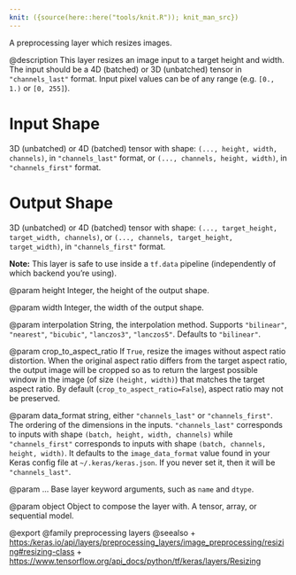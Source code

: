 ```yaml
---
knit: ({source(here::here("tools/knit.R")); knit_man_src})
---
```

A preprocessing layer which resizes images.

@description
This layer resizes an image input to a target height and width. The input
should be a 4D (batched) or 3D (unbatched) tensor in `"channels_last"`
format. Input pixel values can be of any range
(e.g. `[0., 1.)` or `[0, 255]`).

# Input Shape
3D (unbatched) or 4D (batched) tensor with shape:
`(..., height, width, channels)`, in `"channels_last"` format,
or `(..., channels, height, width)`, in `"channels_first"` format.

# Output Shape
3D (unbatched) or 4D (batched) tensor with shape:
    `(..., target_height, target_width, channels)`,
    or `(..., channels, target_height, target_width)`,
    in `"channels_first"` format.

**Note:** This layer is safe to use inside a `tf.data` pipeline
(independently of which backend you're using).

@param height
Integer, the height of the output shape.

@param width
Integer, the width of the output shape.

@param interpolation
String, the interpolation method.
Supports `"bilinear"`, `"nearest"`, `"bicubic"`,
`"lanczos3"`, `"lanczos5"`. Defaults to `"bilinear"`.

@param crop_to_aspect_ratio
If `True`, resize the images without aspect
ratio distortion. When the original aspect ratio differs
from the target aspect ratio, the output image will be
cropped so as to return the
largest possible window in the image (of size `(height, width)`)
that matches the target aspect ratio. By default
(`crop_to_aspect_ratio=False`), aspect ratio may not be preserved.

@param data_format
string, either `"channels_last"` or `"channels_first"`.
The ordering of the dimensions in the inputs. `"channels_last"`
corresponds to inputs with shape `(batch, height, width, channels)`
while `"channels_first"` corresponds to inputs with shape
`(batch, channels, height, width)`. It defaults to the
`image_data_format` value found in your Keras config file at
`~/.keras/keras.json`. If you never set it, then it will be
`"channels_last"`.

@param ...
Base layer keyword arguments, such as `name` and `dtype`.

@param object
Object to compose the layer with. A tensor, array, or sequential model.

@export
@family preprocessing layers
@seealso
+ <https:/keras.io/api/layers/preprocessing_layers/image_preprocessing/resizing#resizing-class>
+ <https://www.tensorflow.org/api_docs/python/tf/keras/layers/Resizing>
